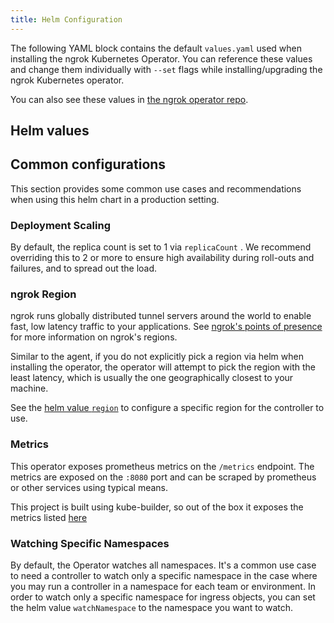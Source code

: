 ```yaml
---
title: Helm Configuration
---
```




The following YAML block contains the default `values.yaml` used when installing the ngrok Kubernetes Operator. You can reference these values and change them individually with `--set` flags while installing/upgrading the ngrok Kubernetes operator.

You can also see these values in [the ngrok operator repo](https://github.com/ngrok/ngrok-operator/blob/main/helm/ngrok-operator/values.yaml).

## Helm values

<RemoteYamlBlock
	url="https://raw.githubusercontent.com/ngrok/ngrok-operator/main/helm/ngrok-operator/values.yaml"
	title="values.yaml"
/>

## Common configurations

This section provides some common use cases and recommendations when using this helm chart in a production setting. 

### Deployment Scaling

By default, the replica count is set to 1 via `replicaCount` . We recommend overriding this to 2 or more to ensure high availability during roll-outs and failures, and to spread out the load.

### ngrok Region

ngrok runs globally distributed tunnel servers around the world to enable fast, low latency traffic to your applications. See [ngrok's points of presence](/universal-gateway/points-of-presence/) for more information on ngrok's regions.

Similar to the agent, if you do not explicitly pick a region via helm when installing the operator, the operator will attempt to pick the region with the least latency, which is usually the one geographically closest to your machine.

See the [helm value `region`](https://github.com/ngrok/ngrok-operator/blob/main/helm/ngrok-operator/values.yaml#L47) to configure a specific region for the controller to use.

### Metrics

This operator exposes prometheus metrics on the `/metrics` endpoint. The metrics are exposed on the `:8080` port and can be scraped by prometheus or other services using typical means.

This project is built using kube-builder, so out of the box it exposes the metrics listed [here](https://book.kubebuilder.io/reference/metrics-reference.html?highlight=metrics#default-exported-metrics-references)

### Watching Specific Namespaces

By default, the Operator watches all namespaces. It's a common use case to need a controller to watch only a specific namespace in the case where you may run a controller in a namespace for each team or environment. In order to watch only a specific namespace for ingress objects, you can set the helm value `watchNamespace` to the namespace you want to watch.

